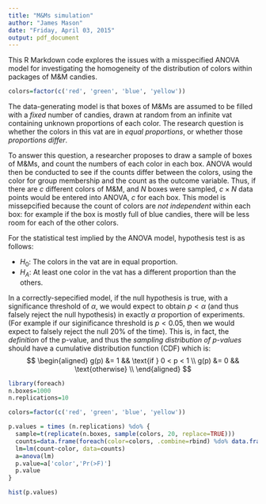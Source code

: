 ```yaml
---
title: "M&Ms simulation"
author: "James Mason"
date: "Friday, April 03, 2015"
output: pdf_document
---
```


This R Markdown code explores the issues with a misspecified ANOVA model
for investigating the homogeneity of the distribution of colors within
packages of M&M candies.

```r
colors=factor(c('red', 'green', 'blue', 'yellow'))
```

The data-generating model is that boxes of M&Ms are assumed to be filled
with a _fixed_ number of candies, drawn at random from an infinite vat
containing unknown proportions of each color.
The research question is whether the colors in this vat are in
_equal proportions_, or whether those _proportions differ_.

To answer this question, a researcher proposes to draw a sample of
boxes of M&Ms, and count the numbers of each color in each box.
ANOVA would then be conducted to see if the counts
differ between the colors, using the color for group membership
and the count as the outcome variable. Thus, if there are
$c$ different colors of M&M, and $N$ boxes were sampled,
$c \times N$ data points would be entered into ANOVA,
$c$ for each box.
This model is missepcified because the count of colors
are _not independent_ within each box: for example if the
box is mostly full of blue candies, there will be less
room for each of the other colors.

For the statistical test implied by
the ANOVA model, hypothesis test is as follows:

* $H_0$: The colors in the vat are in equal proportion.
* $H_A$: At least one color in the vat has a different
proportion than the others.

In a correctly-sepecified model,  if the null hypothesis is true,
with a significance threshold of $\alpha$,
we would expect to obtain $p < \alpha$
(and thus falsely reject the null hypothesis)
in exactly $\alpha$ proportion of experiments. 
(For example if our siginificance threshold is $p<0.05$,
then we would expect to falsely reject the null 20% of
the time).  This is, in fact, the _definition_ of the
p-value, and thus
the _sampling distribution of p-values_ should have
a cumulative distribution function (CDF) which is:
$$
\begin{aligned}
  g(p) &= 1 && \text{if } 0 < p < 1   \\
  g(p) &= 0 && \text{otherwise}       \\
\end{aligned}
$$

```r
library(foreach)
n.boxes=1000
n.replications=10

colors=factor(c('red', 'green', 'blue', 'yellow'))

p.values = times (n.replications) %do% {
  sample=t(replicate(n.boxes, sample(colors, 20, replace=TRUE)))
  counts=data.frame(foreach(color=colors, .combine=rbind) %do% data.frame(color=color, count=apply(sample, 1, function(row) sum(row == color))))
  lm=lm(count~color, data=counts)
  a=anova(lm)
  p.value=a['color','Pr(>F)']
  p.value
}

hist(p.values)
```

